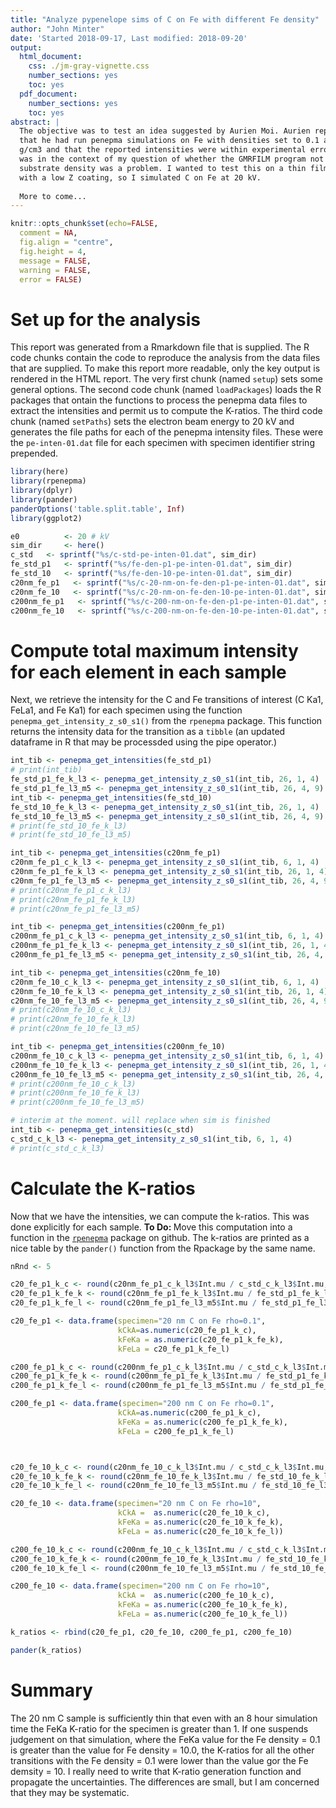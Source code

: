 ```yaml
---
title: "Analyze pypenelope sims of C on Fe with different Fe density"
author: "John Minter"
date: 'Started 2018-09-17, Last modified: 2018-09-20'
output:
  html_document:
    css: ./jm-gray-vignette.css
    number_sections: yes
    toc: yes
  pdf_document:
    number_sections: yes
    toc: yes
abstract: |
  The objective was to test an idea suggested by Aurien Moi. Aurien reported
  that he had run penepma simulations on Fe with densities set to 0.1 and 10.0
  g/cm3 and that the reported intensities were within experimental error. This
  was in the context of my question of whether the GMRFILM program not using the
  substrate density was a problem. I wanted to test this on a thin film case 
  with a low Z coating, so I simulated C on Fe at 20 kV.
  
  More to come...
---
```


```r
knitr::opts_chunk$set(echo=FALSE,
  comment = NA,
  fig.align = "centre",
  fig.height = 4,
  message = FALSE,
  warning = FALSE,
  error = FALSE)
```

# Set up for the analysis

This report was generated from a Rmarkdown file that is supplied. The R code
chunks contain the code to reproduce the analysis from the data files that are
supplied. To make this report more readable, only the key output is rendered in
the HTML report. The very first chunk (named `setup`) sets some general options.
The second code chunk (named `loadPackages`) loads the R packages that ontain
the functions to process the penepma data files to extract the intensities and
permit us to compute the K-ratios. The third code chunk (named `setPaths`) 
sets the electron beam energy to 20 kV and generates the file paths for each of
the penepma intensity files. These were the `pe-inten-01.dat` file for each 
specimen with specimen identifier string prepended.

```r
library(here)
library(rpenepma)
library(dplyr)
library(pander)
panderOptions('table.split.table', Inf)
library(ggplot2)
```


```r
e0          <- 20 # kV
sim_dir     <- here()
c_std   <- sprintf("%s/c-std-pe-inten-01.dat", sim_dir)
fe_std_p1   <- sprintf("%s/fe-den-p1-pe-inten-01.dat", sim_dir)
fe_std_10   <- sprintf("%s/fe-den-10-pe-inten-01.dat", sim_dir)
c20nm_fe_p1   <- sprintf("%s/c-20-nm-on-fe-den-p1-pe-inten-01.dat", sim_dir)
c20nm_fe_10   <- sprintf("%s/c-20-nm-on-fe-den-10-pe-inten-01.dat", sim_dir)
c200nm_fe_p1   <- sprintf("%s/c-200-nm-on-fe-den-p1-pe-inten-01.dat", sim_dir)
c200nm_fe_10   <- sprintf("%s/c-200-nm-on-fe-den-10-pe-inten-01.dat", sim_dir)
```

# Compute total maximum intensity for each element in each sample

Next, we retrieve the intensity for the C and Fe transitions of interest
(C Ka1, FeLa1, and Fe Ka1) for each specimen using the function
`penepma_get_intensity_z_s0_s1()` from the `rpenepma` package. This function
returns the intensity data for the transition as a `tibble` (an updated
dataframe in R that may be processded using the pipe operator.)

```r
int_tib <- penepma_get_intensities(fe_std_p1)
# print(int_tib)
fe_std_p1_fe_k_l3 <- penepma_get_intensity_z_s0_s1(int_tib, 26, 1, 4)
fe_std_p1_fe_l3_m5 <- penepma_get_intensity_z_s0_s1(int_tib, 26, 4, 9)
int_tib <- penepma_get_intensities(fe_std_10)
fe_std_10_fe_k_l3 <- penepma_get_intensity_z_s0_s1(int_tib, 26, 1, 4)
fe_std_10_fe_l3_m5 <- penepma_get_intensity_z_s0_s1(int_tib, 26, 4, 9)
# print(fe_std_10_fe_k_l3)
# print(fe_std_10_fe_l3_m5)

int_tib <- penepma_get_intensities(c20nm_fe_p1)
c20nm_fe_p1_c_k_l3 <- penepma_get_intensity_z_s0_s1(int_tib, 6, 1, 4)
c20nm_fe_p1_fe_k_l3 <- penepma_get_intensity_z_s0_s1(int_tib, 26, 1, 4)
c20nm_fe_p1_fe_l3_m5 <- penepma_get_intensity_z_s0_s1(int_tib, 26, 4, 9)
# print(c20nm_fe_p1_c_k_l3)
# print(c20nm_fe_p1_fe_k_l3)
# print(c20nm_fe_p1_fe_l3_m5)

int_tib <- penepma_get_intensities(c200nm_fe_p1)
c200nm_fe_p1_c_k_l3 <- penepma_get_intensity_z_s0_s1(int_tib, 6, 1, 4)
c200nm_fe_p1_fe_k_l3 <- penepma_get_intensity_z_s0_s1(int_tib, 26, 1, 4)
c200nm_fe_p1_fe_l3_m5 <- penepma_get_intensity_z_s0_s1(int_tib, 26, 4, 9)

int_tib <- penepma_get_intensities(c20nm_fe_10)
c20nm_fe_10_c_k_l3 <- penepma_get_intensity_z_s0_s1(int_tib, 6, 1, 4)
c20nm_fe_10_fe_k_l3 <- penepma_get_intensity_z_s0_s1(int_tib, 26, 1, 4)
c20nm_fe_10_fe_l3_m5 <- penepma_get_intensity_z_s0_s1(int_tib, 26, 4, 9)
# print(c20nm_fe_10_c_k_l3)
# print(c20nm_fe_10_fe_k_l3)
# print(c20nm_fe_10_fe_l3_m5)

int_tib <- penepma_get_intensities(c200nm_fe_10)
c200nm_fe_10_c_k_l3 <- penepma_get_intensity_z_s0_s1(int_tib, 6, 1, 4)
c200nm_fe_10_fe_k_l3 <- penepma_get_intensity_z_s0_s1(int_tib, 26, 1, 4)
c200nm_fe_10_fe_l3_m5 <- penepma_get_intensity_z_s0_s1(int_tib, 26, 4, 9)
# print(c200nm_fe_10_c_k_l3)
# print(c200nm_fe_10_fe_k_l3)
# print(c200nm_fe_10_fe_l3_m5)

# interim at the moment. will replace when sim is finished
int_tib <- penepma_get_intensities(c_std)
c_std_c_k_l3 <- penepma_get_intensity_z_s0_s1(int_tib, 6, 1, 4)
# print(c_std_c_k_l3)
```


# Calculate the K-ratios 

Now that we have the intensities, we can compute the k-ratios. This was done
explicitly for each sample. **To Do: ** Move this computation into a function
in the [`rpenepma`](https://github.com/jrminter/rpemepma) package on github.
The k-ratios are printed as a nice table by the `pander()` function from the
Rpackage by the same name.

```r
nRnd <- 5

c20_fe_p1_k_c <- round(c20nm_fe_p1_c_k_l3$Int.mu / c_std_c_k_l3$Int.mu, nRnd)
c20_fe_p1_k_fe_k <- round(c20nm_fe_p1_fe_k_l3$Int.mu / fe_std_p1_fe_k_l3$Int.mu, nRnd)
c20_fe_p1_k_fe_l <- round(c20nm_fe_p1_fe_l3_m5$Int.mu / fe_std_p1_fe_l3_m5$Int.mu, nRnd)

c20_fe_p1 <- data.frame(specimen="20 nm C on Fe rho=0.1",
                        kCkA=as.numeric(c20_fe_p1_k_c),
                        kFeKa = as.numeric(c20_fe_p1_k_fe_k),
                        kFeLa = c20_fe_p1_k_fe_l)

c200_fe_p1_k_c <- round(c200nm_fe_p1_c_k_l3$Int.mu / c_std_c_k_l3$Int.mu, nRnd)
c200_fe_p1_k_fe_k <- round(c200nm_fe_p1_fe_k_l3$Int.mu / fe_std_p1_fe_k_l3$Int.mu, nRnd)
c200_fe_p1_k_fe_l <- round(c200nm_fe_p1_fe_l3_m5$Int.mu / fe_std_p1_fe_l3_m5$Int.mu, nRnd)

c200_fe_p1 <- data.frame(specimen="200 nm C on Fe rho=0.1",
                        kCkA=as.numeric(c200_fe_p1_k_c),
                        kFeKa = as.numeric(c200_fe_p1_k_fe_k),
                        kFeLa = c200_fe_p1_k_fe_l)



c20_fe_10_k_c <- round(c20nm_fe_10_c_k_l3$Int.mu / c_std_c_k_l3$Int.mu, nRnd)
c20_fe_10_k_fe_k <- round(c20nm_fe_10_fe_k_l3$Int.mu / fe_std_10_fe_k_l3$Int.mu, nRnd)
c20_fe_10_k_fe_l <- round(c20nm_fe_10_fe_l3_m5$Int.mu / fe_std_10_fe_l3_m5$Int.mu, nRnd)

c20_fe_10 <- data.frame(specimen="20 nm C on Fe rho=10",
                        kCkA =  as.numeric(c20_fe_10_k_c),
                        kFeKa = as.numeric(c20_fe_10_k_fe_k),
                        kFeLa = as.numeric(c20_fe_10_k_fe_l))

c200_fe_10_k_c <- round(c200nm_fe_10_c_k_l3$Int.mu / c_std_c_k_l3$Int.mu, nRnd)
c200_fe_10_k_fe_k <- round(c200nm_fe_10_fe_k_l3$Int.mu / fe_std_10_fe_k_l3$Int.mu, nRnd)
c200_fe_10_k_fe_l <- round(c200nm_fe_10_fe_l3_m5$Int.mu / fe_std_10_fe_l3_m5$Int.mu, nRnd)

c200_fe_10 <- data.frame(specimen="200 nm C on Fe rho=10",
                        kCkA =  as.numeric(c200_fe_10_k_c),
                        kFeKa = as.numeric(c200_fe_10_k_fe_k),
                        kFeLa = as.numeric(c200_fe_10_k_fe_l))

k_ratios <- rbind(c20_fe_p1, c20_fe_10, c200_fe_p1, c200_fe_10)

pander(k_ratios)
```
# Summary

The 20 nm C sample is sufficiently thin that even with an 8 hour simulation
time the FeKa K-ratio for the specimen is greater than 1. If one suspends
judgement on that simulation, where the FeKa value for the Fe density = 0.1 
is greater than the value for Fe density = 10.0, the K-ratios for all the
other transitions with the Fe density = 0.1 were lower than the value gor the
Fe demsity = 10. I really need to write that K-ratio generation function and
propagate the uncertainties. The differences are small, but I am concerned that
they may be systematic.
